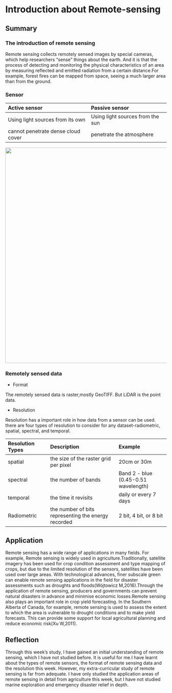 # Introduction about Remote-sensing

## Summary

### The introduction of remote sensing

Remote sensing collects remotely sensed images by special cameras, which help researchers "sense" things about the earth. And it is that the process of detecting and monitoring the physical characteristics of an area by measuring reflected and emitted radiation from a certain distance.For example, forest fires can be mapped from space, seeing a much larger area than from the ground.

### Sensor

| Active sensor                      | Passive sensor                   |
|:-----------------------------------|:---------------------------------|
| Using light sources from its own   | Using light sources from the sun |
| cannot penetrate dense cloud cover | penetrate the atmosphere         |

[![](sensors.png){width="672"}](https://www.earthdata.nasa.gov/learn/backgrounders/remote-sensing#sensors)

### Remotely sensed data

-   Format

The remotely sensed data is raster,mostly GeoTIFF. But LiDAR is the point data.

-   Resolution

Resolution has a important role in how data from a sensor can be used. there are four types of resolution to consider for any dataset-radiometric, spatial, spectral, and temporal.

| Resolution Types | Description                                         | Example                              |
|:------------------|:------------------------------|:----------------------|
| spatial          | the size of the raster grid per pixel               | 20cm or 30m                          |
| spectral         | the number of bands                                 | Band 2 - blue (0.45-0.51 wavelength) |
| temporal         | the time it revisits                                | daily or every 7 days                |
| Radiometric      | the number of bits representing the energy recorded | 2 bit, 4 bit, or 8 bit               |

## Application

Remote sensing has a wide range of applications in many fields. For example, Remote sensing is widely used in agriculture.Traditionally, satellite imagery has been used for crop condition assessment and type mapping of crops, but due to the limited resolution of the sensors, satellites have been used over large areas. With technological advances, finer subscale green can enable remote sensing applications in the field for disaster assessments such as droughts and floods(Wójtowicz M,2016).Through the application of remote sensing, producers and governments can prevent natural disasters in advance and minimise economic losses.Remote sensing also plays an important role in crop yield forecasting. In the Southern Alberta of Canada, for example, remote sensing is used to assess the extent to which the area is vulnerable to drought conditions and to make yield forecasts. This can provide some support for local agricultural planning and reduce economic risk(Xu W,2011).

## Reflection

Through this week's study, I have gained an initial understanding of remote sensing, which I have not studied before. It is useful for me.I have learnt about the types of remote sensors, the format of remote sensing data and the resolution this week. However, my extra-curricular study of remote sensing is far from adequate. I have only studied the application areas of remote sensing in detail from agriculture this week, but I have not studied marine exploration and emergency disaster relief in depth.
